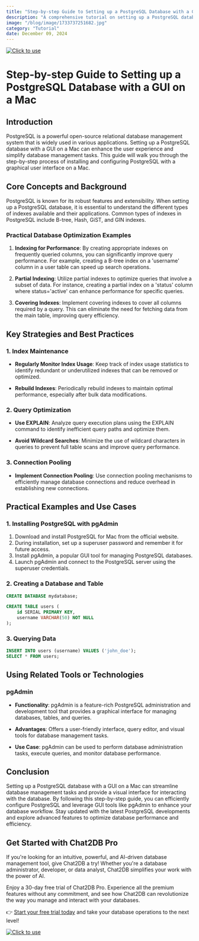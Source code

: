 ```yaml
---
title: "Step-by-step Guide to Setting up a PostgreSQL Database with a GUI on a Mac"
description: "A comprehensive tutorial on setting up a PostgreSQL database with a GUI on a Mac, covering installation, configuration, and usage."
image: "/blog/image/1733737251682.jpg"
category: "Tutorial"
date: December 09, 2024
---
```

[![Click to use](/image/blog/bg/chat2db1.png)](https://app.chat2db.ai/)
# Step-by-step Guide to Setting up a PostgreSQL Database with a GUI on a Mac


<Authors date="December 09, 2024">
  <Author name="Aria Wells" link="https://chat2db.ai" />
</Authors>

## Introduction

PostgreSQL is a powerful open-source relational database management system that is widely used in various applications. Setting up a PostgreSQL database with a GUI on a Mac can enhance the user experience and simplify database management tasks. This guide will walk you through the step-by-step process of installing and configuring PostgreSQL with a graphical user interface on a Mac.

## Core Concepts and Background

PostgreSQL is known for its robust features and extensibility. When setting up a PostgreSQL database, it is essential to understand the different types of indexes available and their applications. Common types of indexes in PostgreSQL include B-tree, Hash, GiST, and GIN indexes.

### Practical Database Optimization Examples

1. **Indexing for Performance**: By creating appropriate indexes on frequently queried columns, you can significantly improve query performance. For example, creating a B-tree index on a 'username' column in a user table can speed up search operations.

2. **Partial Indexing**: Utilize partial indexes to optimize queries that involve a subset of data. For instance, creating a partial index on a 'status' column where status='active' can enhance performance for specific queries.

3. **Covering Indexes**: Implement covering indexes to cover all columns required by a query. This can eliminate the need for fetching data from the main table, improving query efficiency.

## Key Strategies and Best Practices

### 1. Index Maintenance

- **Regularly Monitor Index Usage**: Keep track of index usage statistics to identify redundant or underutilized indexes that can be removed or optimized.

- **Rebuild Indexes**: Periodically rebuild indexes to maintain optimal performance, especially after bulk data modifications.

### 2. Query Optimization

- **Use EXPLAIN**: Analyze query execution plans using the EXPLAIN command to identify inefficient query paths and optimize them.

- **Avoid Wildcard Searches**: Minimize the use of wildcard characters in queries to prevent full table scans and improve query performance.

### 3. Connection Pooling

- **Implement Connection Pooling**: Use connection pooling mechanisms to efficiently manage database connections and reduce overhead in establishing new connections.

## Practical Examples and Use Cases

### 1. Installing PostgreSQL with pgAdmin

1. Download and install PostgreSQL for Mac from the official website.
2. During installation, set up a superuser password and remember it for future access.
3. Install pgAdmin, a popular GUI tool for managing PostgreSQL databases.
4. Launch pgAdmin and connect to the PostgreSQL server using the superuser credentials.

### 2. Creating a Database and Table

```sql
CREATE DATABASE mydatabase;

CREATE TABLE users (
    id SERIAL PRIMARY KEY,
    username VARCHAR(50) NOT NULL
);
```

### 3. Querying Data

```sql
INSERT INTO users (username) VALUES ('john_doe');
SELECT * FROM users;
```

## Using Related Tools or Technologies

### pgAdmin

- **Functionality**: pgAdmin is a feature-rich PostgreSQL administration and development tool that provides a graphical interface for managing databases, tables, and queries.

- **Advantages**: Offers a user-friendly interface, query editor, and visual tools for database management tasks.

- **Use Case**: pgAdmin can be used to perform database administration tasks, execute queries, and monitor database performance.

## Conclusion

Setting up a PostgreSQL database with a GUI on a Mac can streamline database management tasks and provide a visual interface for interacting with the database. By following this step-by-step guide, you can efficiently configure PostgreSQL and leverage GUI tools like pgAdmin to enhance your database workflow. Stay updated with the latest PostgreSQL developments and explore advanced features to optimize database performance and efficiency.

## Get Started with Chat2DB Pro

If you're looking for an intuitive, powerful, and AI-driven database management tool, give Chat2DB a try! Whether you're a database administrator, developer, or data analyst, Chat2DB simplifies your work with the power of AI.

Enjoy a 30-day free trial of Chat2DB Pro. Experience all the premium features without any commitment, and see how Chat2DB can revolutionize the way you manage and interact with your databases.

👉 [Start your free trial today](https://app.chat2db.ai/) and take your database operations to the next level!

[![Click to use](/image/blog/bg/chat2db.jpg)](https://app.chat2db.ai/)